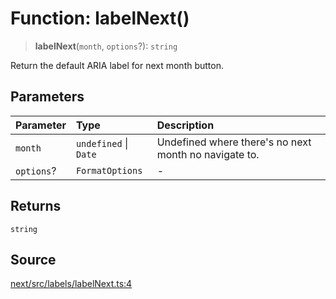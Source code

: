 # Function: labelNext()

> **labelNext**(`month`, `options`?): `string`

Return the default ARIA label for next month button.

## Parameters

| Parameter | Type | Description |
| :------ | :------ | :------ |
| `month` | `undefined` \| `Date` | Undefined where there's no next month no navigate to. |
| `options`? | `FormatOptions` | - |

## Returns

`string`

## Source

[next/src/labels/labelNext.ts:4](https://github.com/gpbl/react-day-picker/blob/6515ed496/next/src/labels/labelNext.ts#L4)
